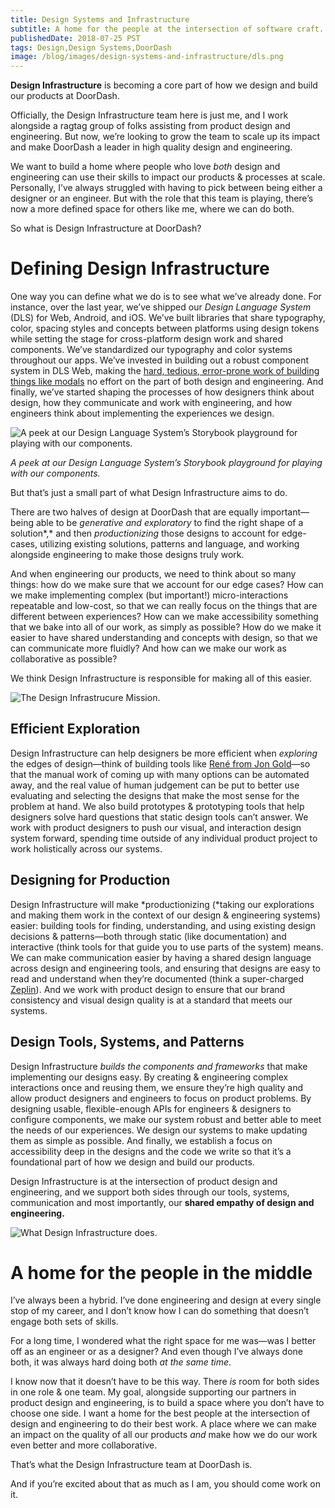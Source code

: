 ```yaml
---
title: Design Systems and Infrastructure
subtitle: A home for the people at the intersection of software craft.
publishedDate: 2018-07-25 PST
tags: Design,Design Systems,DoorDash
image: /blog/images/design-systems-and-infrastructure/dls.png
---
```


**Design Infrastructure** is becoming a core part of how we design and build our products at DoorDash.

Officially, the Design Infrastructure team here is just me, and I work alongside a ragtag group of folks assisting from product design and engineering. But now, we’re looking to grow the team to scale up its impact and make DoorDash a leader in high quality design and engineering.

We want to build a home where people who love _both_ design and engineering can use their skills to impact our products & processes at scale. Personally, I’ve always struggled with having to pick between being either a designer or an engineer. But with the role that this team is playing, there’s now a more defined space for others like me, where we can do both.

So what is Design Infrastructure at DoorDash?

# **Defining Design Infrastructure**

One way you can define what we do is to see what we’ve already done. For instance, over the last year, we’ve shipped our _Design Language System_ (DLS) for Web, Android, and iOS. We’ve built libraries that share typography, color, spacing styles and concepts between platforms using design tokens while setting the stage for cross-platform design work and shared components. We’ve standardized our typography and color systems throughout our apps. We’ve invested in building out a robust component system in DLS Web, making the [hard, tedious, error-prone work of building things like modals](https://blog.prototypr.io/how-to-build-a-modal-3e08cc5cb434) no effort on the part of both design and engineering. And finally, we’ve started shaping the processes of how designers think about design, how they communicate and work with engineering, and how engineers think about implementing the experiences we design.

![A peek at our Design Language System’s Storybook playground for playing with our components.](/blog/images/design-systems-and-infrastructure/dls.png)

_A peek at our Design Language System’s Storybook playground for playing with our components._

But that’s just a small part of what Design Infrastructure aims to do.

There are two halves of design at DoorDash that are equally important—being able to be _generative and exploratory_ to find the right shape of a solution*,* and then _productionizing_ those designs to account for edge-cases, utilizing existing solutions, patterns and language, and working alongside engineering to make those designs truly work.

And when engineering our products, we need to think about so many things: how do we make sure that we account for our edge cases? How can we make implementing complex (but important!) micro-interactions repeatable and low-cost, so that we can really focus on the things that are different between experiences? How can we make accessibility something that we bake into all of our work, as simply as possible? How do we make it easier to have shared understanding and concepts with design, so that we can communicate more fluidly? And how can we make our work as collaborative as possible?

We think Design Infrastructure is responsible for making all of this easier.

![The Design Infrastrucure Mission.](/blog/images/design-systems-and-infrastructure/mission.png)

## **Efficient Exploration**

Design Infrastructure can help designers be more efficient when _exploring_ the edges of design—think of building tools like [René from Jon Gold](http://rene.jon.gold/)—so that the manual work of coming up with many options can be automated away, and the real value of human judgement can be put to better use evaluating and selecting the designs that make the most sense for the problem at hand. We also build prototypes & prototyping tools that help designers solve hard questions that static design tools can’t answer. We work with product designers to push our visual, and interaction design system forward, spending time outside of any individual product project to work holistically across our systems.

## **Designing for Production**

Design Infrastructure will make *productionizing (*taking our explorations and making them work in the context of our design & engineering systems) easier: building tools for finding, understanding, and using existing design decisions & patterns—both through static (like documentation) and interactive (think tools for that guide you to use parts of the system) means. We can make communication easier by having a shared design language across design and engineering tools, and ensuring that designs are easy to read and understand when they’re documented (think a super-charged [Zeplin](https://zeplin.io/)). And we work with product design to ensure that our brand consistency and visual design quality is at a standard that meets our systems.

## **Design Tools, Systems, and Patterns**

Design Infrastructure _builds the components and frameworks_ that make implementing our designs easy. By creating & engineering complex interactions once and reusing them, we ensure they’re high quality and allow product designers and engineers to focus on product problems. By designing usable, flexible-enough APIs for engineers & designers to configure components, we make our system robust and better able to meet the needs of our experiences. We design our systems to make updating them as simple as possible. And finally, we establish a focus on accessibility deep in the designs and the code we write so that it’s a foundational part of how we design and build our products.

Design Infrastructure is at the intersection of product design and engineering, and we support both sides through our tools, systems, communication and most importantly, our **shared empathy of design and engineering.**

![What Design Infrastructure does.](/blog/images/design-systems-and-infrastructure/intersection.png)

# **A home for the people in the middle**

I’ve always been a hybrid. I’ve done engineering and design at every single stop of my career, and I don’t know how I can do something that doesn’t engage both sets of skills.

For a long time, I wondered what the right space for me was—was I better off as an engineer or as a designer? And even though I’ve always done both, it was always hard doing both _at the same time_.

I know now that it doesn’t have to be this way. There _is_ room for both sides in one role & one team. My goal, alongside supporting our partners in product design and engineering, is to build a space where you don’t have to choose one side. I want a home for the best people at the intersection of design and engineering to do their best work. A place where we can make an impact on the quality of all our products _and_ make how we do our work even better and more collaborative.

That’s what the Design Infrastructure team at DoorDash is.

And if you’re excited about that as much as I am, you should come work on it.
